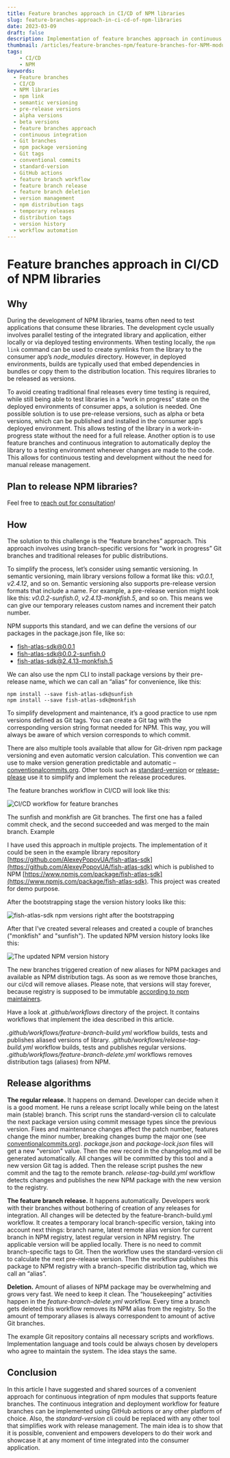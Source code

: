 ```yaml
---
title: Feature branches approach in CI/CD of NPM libraries
slug: feature-branches-approach-in-ci-cd-of-npm-libraries
date: 2023-03-09
draft: false
description: Implementation of feature branches approach in continuous integration and delivery of NPM packages
thumbnail: /articles/feature-branches-npm/feature-branches-for-NPM-modules.png
tags:
    - CI/CD
    - NPM
keywords:
  - Feature branches
  - CI/CD
  - NPM libraries
  - npm link
  - semantic versioning
  - pre-release versions
  - alpha versions
  - beta versions
  - feature branches approach
  - continuous integration
  - Git branches
  - npm package versioning
  - Git tags
  - conventional commits
  - standard-version
  - GitHub actions
  - feature branch workflow
  - feature branch release
  - feature branch deletion
  - version management
  - npm distribution tags
  - temporary releases
  - distribution tags
  - version history
  - workflow automation
---
```


# Feature branches approach in CI/CD of NPM libraries

## Why

During the development of NPM libraries, teams often need to test applications that consume these libraries. The development cycle usually involves parallel testing of the integrated library and application, either locally or via deployed testing environments. When testing locally, the `npm link` command can be used to create symlinks from the library to the consumer app’s *node_modules* directory. However, in deployed environments, builds are typically used that embed dependencies in bundles or copy them to the distribution location. This requires libraries to be released as versions.

To avoid creating traditional final releases every time testing is required, while still being able to test libraries in a “work in progress” state on the deployed environments of consumer apps, a solution is needed. One possible solution is to use pre-release versions, such as alpha or beta versions, which can be published and installed in the consumer app’s deployed environment. This allows testing of the library in a work-in-progress state without the need for a full release. Another option is to use feature branches and continuous integration to automatically deploy the library to a testing environment whenever changes are made to the code. This allows for continuous testing and development without the need for manual release management.

## Plan to release NPM libraries?

Feel free to [reach out for consultation](/contact)!

## How

The solution to this challenge is the “feature branches” approach. This approach involves using branch-specific versions for “work in progress” Git branches and traditional releases for public distributions.

To simplify the process, let’s consider using semantic versioning. In semantic versioning, main library versions follow a format like this: *v0.0.1*, *v2.4.12*, and so on. Semantic versioning also supports pre-release version formats that include a name. For example, a pre-release version might look like this: *v0.0.2-sunfish.0*, *v2.4.13-monkfish.5*, and so on. This means we can give our temporary releases custom names and increment their patch number.

NPM supports this standard, and we can define the versions of our packages in the package.json file, like so:

* fish-atlas-sdk@0.0.1
* fish-atlas-sdk@0.0.2-sunfish.0
* fish-atlas-sdk@2.4.13-monkfish.5

We can also use the npm CLI to install package versions by their pre-release name, which we can call an “alias” for convenience, like this:

```shell
npm install --save fish-atlas-sdk@sunfish
npm install --save fish-atlas-sdk@monkfish
```

To simplify development and maintenance, it’s a good practice to use npm versions defined as Git tags. You can create a Git tag with the corresponding version string format needed for NPM. This way, you will always be aware of which version corresponds to which commit.

There are also multiple tools available that allow for Git-driven npm package versioning and even automatic version calculation. This convention we can use to make version generation predictable and automatic – [conventionalcommits.org](https://www.conventionalcommits.org/en/v1.0.0/#summary). Other tools such as [standard-version](https://www.npmjs.com/package/standard-version) or [release-please](https://github.com/googleapis/release-please) use it to simplify and implement the release procedures.

The feature branches workflow in CI/CD will look like this:

![CI/CD workflow for feature branches](/articles/feature-branches-npm/feature-branches-for-NPM-modules.png "CI/CD workflow for feature branches")

The sunfish and monkfish are Git branches. The first one has a failed commit check, and the second succeeded and was merged to the main branch.
Example

I have used this approach in multiple projects. The implementation of it could be seen in the example library repository [https://github.com/AlexeyPopovUA/fish-atlas-sdk](https://github.com/AlexeyPopovUA/fish-atlas-sdk) which is published to NPM [https://www.npmjs.com/package/fish-atlas-sdk](https://www.npmjs.com/package/fish-atlas-sdk). This project was created for demo purpose.

After the bootstrapping stage the version history looks like this:

![fish-atlas-sdk npm versions right after the bootstrapping](/articles/feature-branches-npm/npm-version-history.webp "fish-atlas-sdk npm versions right after the bootstrapping")

After that I’ve created several releases and created a couple of branches ("monkfish" and "sunfish"). The updated NPM version history looks like this:

![The updated NPM version history](/articles/feature-branches-npm/npm-version-history-all.png "The updated NPM version history")

The new branches triggered creation of new aliases for NPM packages and available as NPM distribution tags. As soon as we remove those branches, our ci/cd will remove aliases. Please note, that versions will stay forever, because registry is supposed to be immutable [according to npm maintainers](https://docs.npmjs.com/policies/unpublish).

Have a look at *.github/workflows* directory of the project. It contains workflows that implement the idea described in this article.

*.github/workflows/feature-branch-build.yml* workflow builds, tests and publishes aliased versions of library. *.github/workflows/release-tag-build.yml* workflow builds, tests and publishes regular versions.
*.github/workflows/feature-branch-delete.yml* workflows removes distribution tags (aliases) from NPM.

## Release algorithms

**The regular release.** It happens on demand. Developer can decide when it is a good moment. He runs a release script locally while being on the latest main (stable) branch. This script runs the standard-version cli to calculate the next package version using commit message types since the previous version. Fixes and maintenance changes affect the patch number, features change the minor number, breaking changes bump the major one (see [conventionalcommits.org](https://www.conventionalcommits.org)). *package.json* and *package-lock.json* files will get a new "version" value. Then the new record in the changelog.md will be generated automatically. All changes will be committed by this tool and a new version Git tag is added. Then the release script pushes the new commit and the tag to the remote branch. *release-tag-build.yml* workflow detects changes and publishes the new NPM package with the new version to the registry.

**The feature branch release.** It happens automatically. Developers work with their branches without bothering of creation of any releases for integration. All changes will be detected by the feature-branch-build.yml workflow. It creates a temporary local branch-specific version, taking into account next things: branch name, latest remote alias version for current branch in NPM registry, latest regular version in NPM registry. The applicable version will be applied locally. There is no need to commit branch-specific tags to Git. Then the workflow uses the standard-version cli to calculate the next pre-release version. Then the workflow publishes this package to NPM registry with a branch-specific distribution tag, which we call an “alias”.

**Deletion.** Amount of aliases of NPM package may be overwhelming and grows very fast. We need to keep it clean. The “housekeeping” activities happen in the *feature-branch-delete.yml* workflow. Every time a branch gets deleted this workflow removes its NPM alias from the registry. So the amount of temporary aliases is always correspondent to amount of active Git branches.

The example Git repository contains all necessary scripts and workflows. Implementation language and tools could be always chosen by developers who agree to maintain the system. The idea stays the same.

## Conclusion

In this article I have suggested and shared sources of a convenient approach for continuous integration of npm modules that supports feature branches. The continuous integration and deployment workflow for feature branches can be implemented using GitHub actions or any other platform of choice. Also, the *standard-version* cli could be replaced with any other tool that simplifies work with release management. The main idea is to show that it is possible, convenient and empowers developers to do their work and showcase it at any moment of time integrated into the consumer application.
